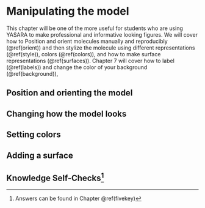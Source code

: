 # Manipulating the model

This chapter will be one of the more useful for students who are using YASARA to make professional and informative looking figures. We will cover how to Position and orient molecules manually and reproducibly (\@ref(orient)) and then stylize the molecule using different representations (\@ref(style)), colors (\@ref(colors)), and how to make surface representations (\@ref(surfaces)). Chapter 7 will cover how to label (\@ref(labels)) and change the color of your background (\@ref(background)),


## Position and orienting the model {#orient}

## Changing how the model looks {#style}

## Setting colors {#colors}

## Adding a surface {#surfaces}

## Knowledge Self-Checks^[Answers can be found in Chapter \@ref(fivekey)]